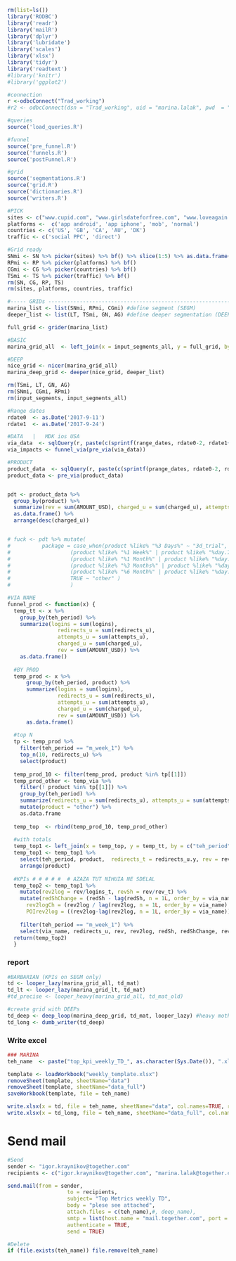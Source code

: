 ```r
rm(list=ls())
library('RODBC')
library('readr')
library('mailR')
library('dplyr')
library('lubridate')   
library('scales')
library('xlsx')
library('tidyr')
library('readtext')
#library('knitr')
#library('ggplot2')

#connection
r <-odbcConnect("Trad_working")
#r2 <- odbcConnect(dsn = "Trad_working", uid = "marina.lalak", pwd  = "t4pcma8zZkMo")

#queries
source('load_queries.R')

#funnel
source('pre_funnel.R')
source('funnels.R')
source('postFunnel.R')

#grid
source('segmentations.R')
source('grid.R')
source('dictionaries.R')
source('writers.R')

```


```r
#PICK
sites <- c("www.cupid.com", "www.girlsdateforfree.com", "www.loveagain.com", "www.maturedating.com", "www.uniformdating.com")
platforms <-  c('app android', 'app iphone', 'mob', 'normal')
countries <- c('US', 'GB', 'CA', 'AU', 'DK')
traffic <- c('social PPC', 'direct')

#Grid ready
SNmi <- SN %>% picker(sites) %>% bf() %>% slice(1:5) %>% as.data.frame()
RPmi <- RP %>% picker(platforms) %>% bf() 
CGmi <- CG %>% picker(countries) %>% bf() 
TSmi <- TS %>% picker(traffic) %>% bf() 
rm(SN, CG, RP, TS)
rm(sites, platforms, countries, traffic)

#----- GRIDs --------------------------------------------------------------------------------------------------------
marina_list <- list(SNmi, RPmi, CGmi) #define segment (SEGM)
deeper_list <- list(LT, TSmi, GN, AG) #define deeper segmentation (DEEPs)

full_grid <- grider(marina_list)

#BASIC
marina_grid_all  <- left_join(x = input_segments_all, y = full_grid, by = c("CG" = "country_iso2_source_key", "RP" = "PLATFORM_NAME", "SN" = "SITE_NAME"))

#DEEP
nice_grid <- nicer(marina_grid_all)
marina_deep_grid <- deeper(nice_grid, deeper_list)

rm(TSmi, LT, GN, AG)
rm(SNmi, CGmi, RPmi)
rm(input_segments, input_segments_all)
```

```r
#Range dates
rdate0  <- as.Date('2017-9-11')
rdate1  <- as.Date('2017-9-24')

#DATA   |   MDK ios USA
via_data  <- sqlQuery(r, paste(c(sprintf(range_dates, rdate0-2, rdate1+2, marina_grid_all[25, ncol(marina_grid_all)])), sep = " ", collapse = " "), stringsAsFactors = FALSE)
via_impacts <- funnel_via(pre_via(via_data))

#PRODUCT
product_data  <- sqlQuery(r, paste(c(sprintf(prange_dates, rdate0-2, rdate1+2, marina_grid_all[25, ncol(marina_grid_all)])), sep = " ", collapse = " "), stringsAsFactors = FALSE)
product_data <- pre_via(product_data)


pdt <- product_data %>% 
  group_by(product) %>%
  summarize(rev = sum(AMOUNT_USD), charged_u = sum(charged_u), attempts_u = sum(attempts_u)) %>%
  as.data.frame() %>%
  arrange(desc(charged_u))


# fuck <- pdt %>% mutate(
#          package = case_when(product %like% "%3 Days%" ~ "3d_trial", 
#                   (product %like% "%1 Week%" | product %like% "%day.7%") ~ then "1_week", 
#                   (product %like% "%1 Month%" | product %like% "%day.30%" | product %like% "%month.1%" | product %like% "%day.31%") ~ then "1_month",
#                   (product %like% "%3 Months%" | product %like% "%day.90%" | product %like% "%month.3%") ~ "3_month", 
#                   (product %like% "%6 Month%" | product %like% "%day.180%" | product %like% "%month.6%") ~ "6_ month",
#                   TRUE ~ "other" )
#                   )

#VIA NAME
funnel_prod <- function(x) {
  temp_tt <- x %>%
    group_by(teh_period) %>%
    summarize(logins = sum(logins),
                redirects_u = sum(redirects_u),
                attempts_u = sum(attempts_u),
                charged_u = sum(charged_u),
                rev = sum(AMOUNT_USD)) %>%
    as.data.frame()
  
  #BY PROD
  temp_prod <- x %>%
      group_by(teh_period, product) %>%
      summarize(logins = sum(logins),
                redirects_u = sum(redirects_u),
                attempts_u = sum(attempts_u),
                charged_u = sum(charged_u),
                rev = sum(AMOUNT_USD)) %>%
      as.data.frame()
  
  #top N
  tp <- temp_prod %>% 
    filter(teh_period == "m_week_1") %>%
    top_n(10, redirects_u) %>%
    select(product)
  
  temp_prod_10 <- filter(temp_prod, product %in% tp[[1]])
  temp_prod_other <- temp_via %>%
    filter(! product %in% tp[[1]]) %>%
    group_by(teh_period) %>%
    summarize(redirects_u = sum(redirects_u), attempts_u = sum(attempts_u), charged_u = sum(charged_u), rev = sum(rev), logins = sum(logins)) %>%
    mutate(product = "other") %>%
    as.data.frame
  
  temp_top  <- rbind(temp_prod_10, temp_prod_other)
  
  #with totals
  temp_top1 <- left_join(x = temp_top, y = temp_tt, by = c("teh_period" = "teh_period"))
  temp_top1 <- temp_top1 %>%
    select(teh_period, product,  redirects_t = redirects_u.y, rev = rev.x, rev_t = rev.y, logins_t = logins.y) %>%
    arrange(product)
  
  #KPIs # # # # #  # AZAZA TUT NIHUIA NE SDELAL
  temp_top2 <- temp_top1 %>%
    mutate(rev2log = rev/logins_t, revSh = rev/rev_t) %>%
    mutate(redShChange = (redSh - lag(redSh, n = 1L, order_by = via_name)), revShChange = (revSh - lag(revSh, n = 1L, order_by = via_name)),
      rev2logCh = (rev2log / lag(rev2log, n = 1L, order_by = via_name) - 1),
      POIrev2log = ((rev2log-lag(rev2log, n = 1L, order_by = via_name))/(lag(rev_t, n = 1L, order_by = via_name)/lag(redirects_t, n = 1L, order_by = via_name)))) %>%
    
    filter(teh_period == "m_week_1") %>%
    select(via_name, redirects_u, rev, rev2log, redSh, redShChange, revSh, revShChange, rev2logCh, POIrev2log)
  return(temp_top2)
  }
```


### report
```r
#BARBARIAN (KPIs on SEGM only)
td <- looper_lazy(marina_grid_all, td_mat) 
td_lt <- looper_lazy(marina_grid_lt, td_mat)
#td_precise <- looper_heavy(marina_grid_all, td_mat_old)

#create grid with DEEPs
td_deep <- deep_loop(marina_deep_grid, td_mat, looper_lazy) #heavy motherfucker
td_long <- dumb_writer(td_deep)
```

### Write excel
```r
### MARINA
teh_name  <- paste("top_kpi_weekly_TD_", as.character(Sys.Date()), ".xlsx", sep = "")

template <- loadWorkbook("weekly_template.xlsx")
removeSheet(template, sheetName="data")
removeSheet(template, sheetName="data_full")
saveWorkbook(template, file = teh_name)

write.xlsx(x = td, file = teh_name, sheetName="data", col.names=TRUE, row.names=FALSE, append=TRUE, showNA=TRUE)
write.xlsx(x = td_long, file = teh_name, sheetName="data_full", col.names=TRUE, row.names=FALSE, append=TRUE, showNA=TRUE)

```

# Send mail
```r
#Send
sender <- "igor.kraynikov@together.com"  
recipients <- c("igor.kraynikov@together.com", "marina.lalak@together.com")  

send.mail(from = sender,
                   to = recipients,
                   subject= "Top Metrics weekly TD",
                   body = "plese see attached",
                   attach.files = c(teh_name),#, deep_name),
                   smtp = list(host.name = "mail.together.com", port = 143, user.name = "igor.kraynikov", passwd = "Huiigovno12345!@#$%^", ssl = TRUE, tls=TRUE),
                   authenticate = TRUE,
                   send = TRUE)

#Delete
if (file.exists(teh_name)) file.remove(teh_name)
```



